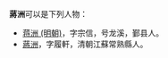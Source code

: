 '''蔣洲'''可以是下列人物：
* [[蒋洲_(明朝)|蒋洲 (明朝)]]，字宗信，号龙溪，鄞县人。
* [[蔣洲|蔣洲]]，字履軒，清朝江蘇常熟縣人。

{{消歧义|Cat=二字蔣姓人名消歧義}}